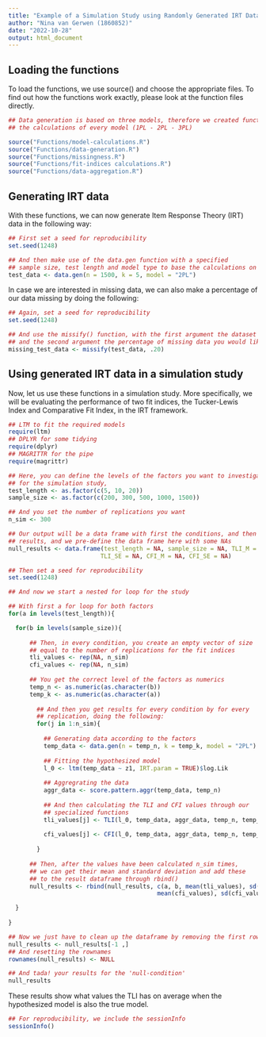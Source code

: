 ```yaml
---
title: "Example of a Simulation Study using Randomly Generated IRT Data"
author: "Nina van Gerwen (1860852)"
date: "2022-10-28"
output: html_document
---
```


## Loading the functions

To load the functions, we use source() and choose the appropriate files. To 
find out how the functions work exactly, please look at the function files directly.

```r
## Data generation is based on three models, therefore we created functions for
## the calculations of every model (1PL - 2PL - 3PL)

source("Functions/model-calculations.R")
source("Functions/data-generation.R")
source("Functions/missingness.R")
source("Functions/fit-indices calculations.R")
source("Functions/data-aggregation.R")

```


## Generating IRT data

With these functions, we can now generate Item Response Theory (IRT) data in the following way:

```r
## First set a seed for reproducibility
set.seed(1248)

## And then make use of the data.gen function with a specified 
## sample size, test length and model type to base the calculations on
test_data <- data.gen(n = 1500, k = 5, model = "2PL")
```

In case we are interested in missing data, we can also make a percentage
of our data missing by doing the following:

```r
## Again, set a seed for reproducibility
set.seed(1248)

## And use the missify() function, with the first argument the dataset
## and the second argument the percentage of missing data you would like
missing_test_data <- missify(test_data, .20)
```


## Using generated IRT data in a simulation study

Now, let us use these functions in a simulation study. More specifically,
we will be evaluating the performance of two fit indices, the Tucker-Lewis Index and
Comparative Fit Index, in the IRT framework.

```r
## LTM to fit the required models
require(ltm)
## DPLYR for some tidying
require(dplyr)
## MAGRITTR for the pipe
require(magrittr)

## Here, you can define the levels of the factors you want to investigate
## for the simulation study,
test_length <- as.factor(c(5, 10, 20))
sample_size <- as.factor(c(200, 300, 500, 1000, 1500))

## And you set the number of replications you want
n_sim <- 300

## Our output will be a data frame with first the conditions, and then the
## results, and we pre-define the data frame here with some NAs
null_results <- data.frame(test_length = NA, sample_size = NA, TLI_M = NA,
                          TLI_SE = NA, CFI_M = NA, CFI_SE = NA)

## Then set a seed for reproducibility
set.seed(1248)

## And now we start a nested for loop for the study

## With first a for loop for both factors
for(a in levels(test_length)){

  for(b in levels(sample_size)){
      
      ## Then, in every condition, you create an empty vector of size
      ## equal to the number of replications for the fit indices
      tli_values <- rep(NA, n_sim)
      cfi_values <- rep(NA, n_sim)
      
      ## You get the correct level of the factors as numerics
      temp_n <- as.numeric(as.character(b))
      temp_k <- as.numeric(as.character(a))
      
        ## And then you get results for every condition by for every
        ## replication, doing the following:
        for(j in 1:n_sim){
    
          ## Generating data according to the factors
          temp_data <- data.gen(n = temp_n, k = temp_k, model = "2PL")
                        
          ## Fitting the hypothesized model
          l_0 <- ltm(temp_data ~ z1, IRT.param = TRUE)$log.Lik
          
          ## Aggregrating the data
          aggr_data <- score.pattern.aggr(temp_data, temp_n)
          
          ## And then calculating the TLI and CFI values through our
          ## specialized functions
          tli_values[j] <- TLI(l_0, temp_data, aggr_data, temp_n, temp_k)
          
          cfi_values[j] <- CFI(l_0, temp_data, aggr_data, temp_n, temp_k)
          
        }
      
      ## Then, after the values have been calculated n_sim times, 
      ## we can get their mean and standard deviation and add these
      ## to the result dataframe through rbind()
      null_results <- rbind(null_results, c(a, b, mean(tli_values), sd(tli_values),
                                          mean(cfi_values), sd(cfi_values)))

  }
  
}

## Now we just have to clean up the dataframe by removing the first row
null_results <- null_results[-1 ,]
## And resetting the rownames
rownames(null_results) <- NULL

## And tada! your results for the 'null-condition'
null_results
```

These results show what values the TLI has on average when the hypothesized
model is also the true model. 

```r
## For reproducibility, we include the sessionInfo
sessionInfo()
```

